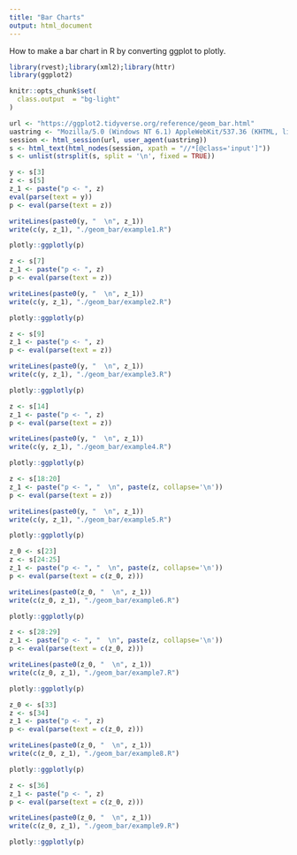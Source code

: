 ```yaml
---
title: "Bar Charts"
output: html_document
---
```

How to make a bar chart in R by converting ggplot to plotly.

```r
library(rvest);library(xml2);library(httr)
library(ggplot2)

knitr::opts_chunk$set(
  class.output  = "bg-light"
)
```

```r
url <- "https://ggplot2.tidyverse.org/reference/geom_bar.html"
uastring <- "Mozilla/5.0 (Windows NT 6.1) AppleWebKit/537.36 (KHTML, like Gecko) Chrome/88.0.4324.190 Safari/537.36"
session <- html_session(url, user_agent(uastring))
s <- html_text(html_nodes(session, xpath = "//*[@class='input']"))
s <- unlist(strsplit(s, split = '\n', fixed = TRUE))
```

```r
y <- s[3]
z <- s[5]
z_1 <- paste("p <- ", z)
eval(parse(text = y))
p <- eval(parse(text = z))
```

```r
writeLines(paste0(y, "  \n", z_1))
write(c(y, z_1), "./geom_bar/example1.R")
```

```r
plotly::ggplotly(p)
```

```r
z <- s[7]
z_1 <- paste("p <- ", z)
p <- eval(parse(text = z))
```

```r
writeLines(paste0(y, "  \n", z_1))
write(c(y, z_1), "./geom_bar/example2.R")
```

```r
plotly::ggplotly(p)
```

```r
z <- s[9]
z_1 <- paste("p <- ", z)
p <- eval(parse(text = z))
```

```r
writeLines(paste0(y, "  \n", z_1))
write(c(y, z_1), "./geom_bar/example3.R")
```

```r
plotly::ggplotly(p)
```

```r
z <- s[14]
z_1 <- paste("p <- ", z)
p <- eval(parse(text = z))
```

```r
writeLines(paste0(y, "  \n", z_1))
write(c(y, z_1), "./geom_bar/example4.R")
```

```r
plotly::ggplotly(p)
```

```r
z <- s[18:20]
z_1 <- paste("p <- ", "  \n", paste(z, collapse='\n'))
p <- eval(parse(text = z))
```

```r
writeLines(paste0(y, "  \n", z_1))
write(c(y, z_1), "./geom_bar/example5.R")
```

```r
plotly::ggplotly(p)
```

```r
z_0 <- s[23]
z <- s[24:25]
z_1 <- paste("p <- ", "  \n", paste(z, collapse='\n'))
p <- eval(parse(text = c(z_0, z)))
```

```r
writeLines(paste0(z_0, "  \n", z_1))
write(c(z_0, z_1), "./geom_bar/example6.R")
```

```r
plotly::ggplotly(p)
```

```r
z <- s[28:29]
z_1 <- paste("p <- ", "  \n", paste(z, collapse='\n'))
p <- eval(parse(text = c(z_0, z)))
```

```r
writeLines(paste0(z_0, "  \n", z_1))
write(c(z_0, z_1), "./geom_bar/example7.R")
```

```r
plotly::ggplotly(p)
```

```r
z_0 <- s[33]
z <- s[34]
z_1 <- paste("p <- ", z)
p <- eval(parse(text = c(z_0, z)))
```

```r
writeLines(paste0(z_0, "  \n", z_1))
write(c(z_0, z_1), "./geom_bar/example8.R")
```

```r
plotly::ggplotly(p)
```

```r
z <- s[36]
z_1 <- paste("p <- ", z)
p <- eval(parse(text = c(z_0, z)))
```

```r
writeLines(paste0(z_0, "  \n", z_1))
write(c(z_0, z_1), "./geom_bar/example9.R")
```

```r
plotly::ggplotly(p)
```